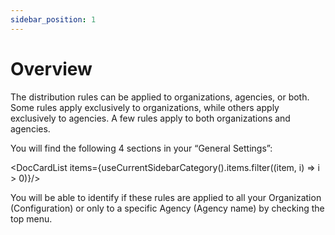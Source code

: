 ```yaml
---
sidebar_position: 1
---
```


# Overview

The distribution rules can be applied to organizations, agencies, or both. Some rules apply exclusively to organizations, while others apply exclusively to agencies. A few rules apply to both organizations and agencies.

You will find the following 4 sections in your “General Settings”:


<DocCardList items={useCurrentSidebarCategory().items.filter((item, i) => i > 0)}/>

You will be able to identify if these rules are applied to all your Organization (Configuration) or only to a specific Agency (Agency name) by checking the top menu.